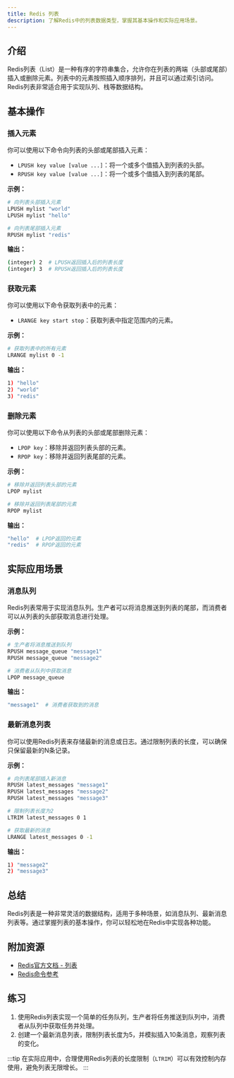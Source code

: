 ```yaml
---
title: Redis 列表
description: 了解Redis中的列表数据类型，掌握其基本操作和实际应用场景。
---
```


## 介绍

Redis列表（List）是一种有序的字符串集合，允许你在列表的两端（头部或尾部）插入或删除元素。列表中的元素按照插入顺序排列，并且可以通过索引访问。Redis列表非常适合用于实现队列、栈等数据结构。

## 基本操作

### 插入元素

你可以使用以下命令向列表的头部或尾部插入元素：

- `LPUSH key value [value ...]`：将一个或多个值插入到列表的头部。
- `RPUSH key value [value ...]`：将一个或多个值插入到列表的尾部。

**示例：**

```bash
# 向列表头部插入元素
LPUSH mylist "world"
LPUSH mylist "hello"

# 向列表尾部插入元素
RPUSH mylist "redis"
```

**输出：**

```bash
(integer) 2  # LPUSH返回插入后的列表长度
(integer) 3  # RPUSH返回插入后的列表长度
```

### 获取元素

你可以使用以下命令获取列表中的元素：

- `LRANGE key start stop`：获取列表中指定范围内的元素。

**示例：**

```bash
# 获取列表中的所有元素
LRANGE mylist 0 -1
```

**输出：**

```bash
1) "hello"
2) "world"
3) "redis"
```

### 删除元素

你可以使用以下命令从列表的头部或尾部删除元素：

- `LPOP key`：移除并返回列表头部的元素。
- `RPOP key`：移除并返回列表尾部的元素。

**示例：**

```bash
# 移除并返回列表头部的元素
LPOP mylist

# 移除并返回列表尾部的元素
RPOP mylist
```

**输出：**

```bash
"hello"  # LPOP返回的元素
"redis"  # RPOP返回的元素
```

## 实际应用场景

### 消息队列

Redis列表常用于实现消息队列。生产者可以将消息推送到列表的尾部，而消费者可以从列表的头部获取消息进行处理。

**示例：**

```bash
# 生产者将消息推送到队列
RPUSH message_queue "message1"
RPUSH message_queue "message2"

# 消费者从队列中获取消息
LPOP message_queue
```

**输出：**

```bash
"message1"  # 消费者获取到的消息
```

### 最新消息列表

你可以使用Redis列表来存储最新的消息或日志。通过限制列表的长度，可以确保只保留最新的N条记录。

**示例：**

```bash
# 向列表尾部插入新消息
RPUSH latest_messages "message1"
RPUSH latest_messages "message2"
RPUSH latest_messages "message3"

# 限制列表长度为2
LTRIM latest_messages 0 1

# 获取最新的消息
LRANGE latest_messages 0 -1
```

**输出：**

```bash
1) "message2"
2) "message3"
```

## 总结

Redis列表是一种非常灵活的数据结构，适用于多种场景，如消息队列、最新消息列表等。通过掌握列表的基本操作，你可以轻松地在Redis中实现各种功能。

## 附加资源

- [Redis官方文档 - 列表](https://redis.io/docs/data-types/lists/)
- [Redis命令参考](https://redis.io/commands/)

## 练习

1. 使用Redis列表实现一个简单的任务队列，生产者将任务推送到队列中，消费者从队列中获取任务并处理。
2. 创建一个最新消息列表，限制列表长度为5，并模拟插入10条消息，观察列表的变化。

:::tip
在实际应用中，合理使用Redis列表的长度限制（`LTRIM`）可以有效控制内存使用，避免列表无限增长。
:::